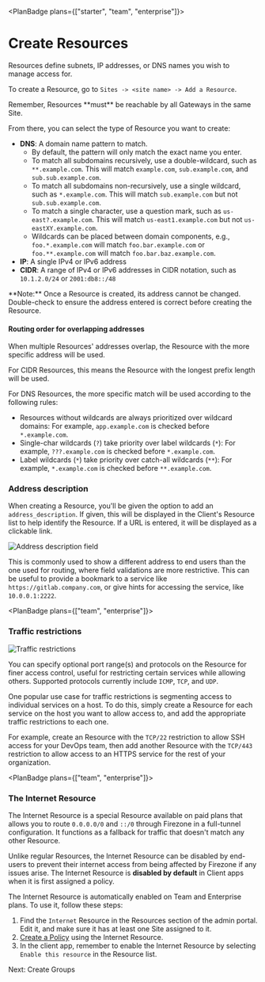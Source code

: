
<PlanBadge plans={["starter", "team", "enterprise"]}>

# Create Resources

</PlanBadge>

Resources define subnets, IP addresses, or DNS names you wish to manage access
for.

To create a Resource, go to `Sites -> <site name> -> Add a Resource`.

<Alert color="info">
  Remember, Resources **must** be reachable by all Gateways in the same Site.
</Alert>

From there, you can select the type of Resource you want to create:

- **DNS**: A domain name pattern to match.
  - By default, the pattern will only match the exact name you enter.
  - To match all subdomains recursively, use a double-wildcard, such as
    `**.example.com`. This will match `example.com`, `sub.example.com`, and
    `sub.sub.example.com`.
  - To match all subdomains non-recursively, use a single wildcard, such as
    `*.example.com`. This will match `sub.example.com` but not
    `sub.sub.example.com`.
  - To match a single character, use a question mark, such as
    `us-east?.example.com`. This will match `us-east1.example.com` but not
    `us-eastXY.example.com`.
  - Wildcards can be placed between domain components, e.g., `foo.*.example.com`
    will match `foo.bar.example.com` or `foo.**.example.com` will match
    `foo.bar.baz.example.com`.
- **IP**: A single IPv4 or IPv6 address
- **CIDR**: A range of IPv4 or IPv6 addresses in CIDR notation, such as
  `10.1.2.0/24` or `2001:db8::/48`

<Alert color="warning">
  **Note:** Once a Resource is created, its address cannot be changed.
  Double-check to ensure the address entered is correct before creating the
  Resource.
</Alert>

#### Routing order for overlapping addresses

When multiple Resources' addresses overlap, the Resource with the more specific
address will be used.

For CIDR Resources, this means the Resource with the
longest prefix length will be used.

For DNS Resources, the more specific match will be used according to the
following rules:

- Resources without wildcards are always prioritized over wildcard domains: For example, `app.example.com` is checked before `*.example.com`.
- Single-char wildcards (`?`) take priority over label wildcards (`*`): For example, `???.example.com` is checked before `*.example.com`.
- Label wildcards (`*`) take priority over catch-all wildcards (`**`): For example, `*.example.com` is checked before `**.example.com`.

### Address description

When creating a Resource, you'll be given the option to add an
`address_description`. If given, this will be displayed in the Client's Resource
list to help identify the Resource. If a URL is entered, it will be displayed as
a clickable link.

<Link
  target="_blank"
  href="/images/kb/deploy/resources/address_description.png"
>
  <Image
    src="/images/kb/deploy/resources/address_description.png"
    alt="Address description field"
    width={600}
    height={600}
    className="mx-auto"
  />
</Link>

This is commonly used to show a different address to end users than the one used
for routing, where field validations are more restrictive. This can be useful to
provide a bookmark to a service like `https://gitlab.company.com`, or give hints
for accessing the service, like `10.0.0.1:2222`.

<PlanBadge plans={["team", "enterprise"]}>

### Traffic restrictions

</PlanBadge>

<Image
  src="/images/kb/deploy/resources/traffic_restrictions.png"
  alt="Traffic restrictions"
  width={800}
  height={800}
  className="mx-auto shadow rounded"
/>

You can specify optional port range(s) and protocols on the Resource for finer
access control, useful for restricting certain services while allowing others.
Supported protocols currently include `ICMP`, `TCP`, and `UDP`.

One popular use case for traffic restrictions is segmenting access to individual
services on a host. To do this, simply create a Resource for each service on the
host you want to allow access to, and add the appropriate traffic restrictions
to each one.

For example, create an Resource with the `TCP/22` restriction to allow SSH
access for your DevOps team, then add another Resource with the `TCP/443`
restriction to allow access to an HTTPS service for the rest of your
organization.

<PlanBadge plans={["team", "enterprise"]}>

### The Internet Resource

</PlanBadge>

The Internet Resource is a special Resource available on paid plans that allows
you to route `0.0.0.0/0` and `::/0` through Firezone in a full-tunnel
configuration. It functions as a fallback for traffic that doesn't match any
other Resource.

<Alert color="warning">
  Unlike regular Resources, the Internet Resource can be disabled by end-users
  to prevent their internet access from being affected by Firezone if any issues
  arise. The Internet Resource is <strong>disabled by default</strong> in Client
  apps when it is first assigned a policy.
</Alert>

The Internet Resource is automatically enabled on Team and Enterprise plans. To
use it, follow these steps:

1. Find the `Internet` Resource in the Resources section of the admin portal.
   Edit it, and make sure it has at least one Site assigned to it.
1. [Create a Policy](/kb/deploy/policies) using the Internet Resource.
1. In the client app, remember to enable the Internet Resource by selecting
   `Enable this resource` in the Resource list.

<NextStep href="/kb/deploy/groups">Next: Create Groups</NextStep>

<SupportOptions />
